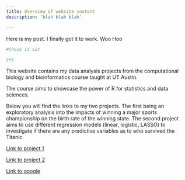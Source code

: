 ```yaml
---
title: Overview of website content
description: 'blah blah blah'

---
```


Here is my post. I finally got it to work. Woo Hoo

```r
#Check it out

2+2


```

This website contains my data analysis projects from the computational biology and bioinformatics course taught at UT Austin.

The course aims to showcase the power of R for statistics and data sciences.

Below you will find the links to my two projects. The first being an exploratory analysis into the impacts of winning a major sports championship on the birth rate of the winning state. The second project aims to use different regression models (linear, logistic, LASSO) to investigate if there are any predictive variables as to who survived the Titanic.

[Link to project 1](/project/project1/)

[Link to project 2](/project/project2/)

[Link to google](https://www.google.com)